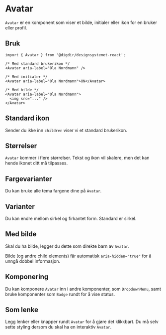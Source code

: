 

<Meta of={AvatarStories} />

# Avatar

`Avatar` er en komponent som viser et bilde, initialer eller ikon for en bruker eller profil.

<Primary />
<Controls />

## Bruk

```tsx
import { Avatar } from '@digdir/designsystemet-react';

/* Med standard brukerikon */
<Avatar aria-label="Ola Nordmann" />

/* Med initialer */
<Avatar aria-label="Ola Nordmann">ON</Avatar>

/* Med bilde */
<Avatar aria-label="Ola Nordmann">
  <img src="..." />
</Avatar>
```

## Standard ikon

Sender du ikke inn `children` viser vi et standard brukerikon.	

<Canvas of={AvatarStories.NoName} />

## Størrelser

`Avatar` kommer i flere størrelser. Tekst og ikon vil skalere, men det kan hende ikonet ditt må tilpasses.

<Canvas of={AvatarStories.Sizes} />

## Fargevarianter

Du kan bruke alle tema fargene dine på `Avatar`.

<Canvas of={AvatarStories.ColorVariants} />

## Varianter

Du kan endre mellom sirkel og firkantet form. Standard er sirkel.

<Canvas of={AvatarStories.ShapeVariants} />

## Med bilde

Skal du ha bilde, legger du dette som direkte barn av `Avatar`. 

Bilde (og andre child elements) får automatisk `aria-hidden="true"` for å unngå dobbel informasjon.

<Canvas of={AvatarStories.WithImage} />

## Komponering

Du kan komponere `Avatar` inn i andre komponenter, som `DropdownMenu`, samt bruke komponenter som
`Badge` rundt for å vise status.

<Canvas of={AvatarStories.InDropdown} />

## Som lenke

Legg lenker eller knapper rundt `Avatar` for å gjøre det klikkbart.
Du må selv sette styling dersom du skal ha en interaktiv `Avatar`.

<Canvas of={AvatarStories.AsLink} />
